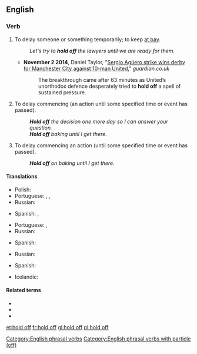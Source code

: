 ==English==

===Verb===
{{en-verb|head=[[hold]] [[off]]|holds off|holding off|held off}}

# {{lb|en|idiomatic|transitive}} To delay someone or something temporarily; to keep [[at bay]].
#: ''Let's try to '''hold off''' the lawyers until we are ready for them.''
#* '''November 2 2014''', Daniel Taylor, "[http://www.theguardian.com/football/2014/nov/02/manchester-city-manchester-united-premier-league-match-report Sergio Agüero strike wins derby for Manchester City against 10-man United]," ''guardian.co.uk''
#*: The breakthrough came after 63 minutes as United’s unorthodox defence desperately tried to '''hold off''' a spell of sustained pressure.
# {{lb|en|idiomatic|transitive}} To delay commencing (an action until some specified time or event has passed).
#: '''''Hold off''' the decision one more day so I can answer your question.''
#: '''''Hold off''' baking until I get there.''
# {{lb|en|idiomatic|intransitive}} To delay commencing an action (until some specified time or event has passed).
#: '''''Hold off''' on baking until I get there.''

====Translations====
{{trans-top|to delay someone or something}}
* Polish: {{t+|pl|odroczyć}}
* Portuguese: {{t+|pt|deter}}, {{t+|pt|reter}}, {{t+|pt|segurar}}
* Russian: {{t+|ru|откла́дывать}}
{{trans-mid}}
* Spanish: {{t+|es|posponer}}, {{t+|es|retrasar}}
{{trans-bottom}}

{{trans-top|to delay commencing}}
* Portuguese: {{t+|pt|deter}}, {{t+|pt|segurar}}
* Russian: {{t+|ru|откла́дывать}}
{{trans-mid}}
* Spanish: {{t+|es|posponer}}
{{trans-bottom}}

{{trans-top|To delay commencing an action}}
* Russian: {{t+|ru|откла́дывать}}
{{trans-mid}}
* Spanish: {{t+|es|posponer}}
{{trans-bottom}}

{{checktrans-top}}
* Icelandic: {{t-check|is|Biða með það}}
{{trans-bottom}}

====Related terms====
* {{l|en|hold up}}
* {{l|en|hold it}}
* {{l|en|forhold}}

[[Category:English phrasal verbs]]
[[Category:English phrasal verbs with particle (off)]]

[[et:hold off]]
[[fr:hold off]]
[[gl:hold off]]
[[pl:hold off]]